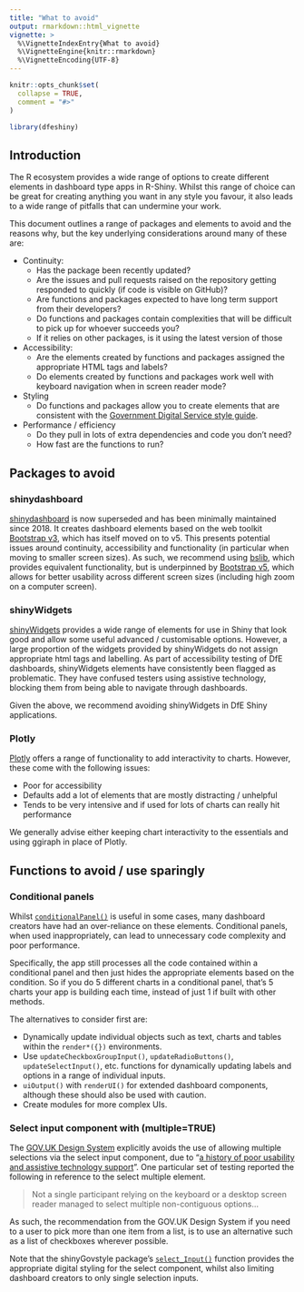 ```yaml
---
title: "What to avoid"
output: rmarkdown::html_vignette
vignette: >
  %\VignetteIndexEntry{What to avoid}
  %\VignetteEngine{knitr::rmarkdown}
  %\VignetteEncoding{UTF-8}
---
```


```r
knitr::opts_chunk$set(
  collapse = TRUE,
  comment = "#>"
)
```

```r
library(dfeshiny)
```

## Introduction

The R ecosystem provides a wide range of options to create different elements in dashboard type 
apps in R-Shiny. Whilst this range of choice can be great for creating anything you want in any 
style you favour, it also leads to a wide range of pitfalls that can undermine your work.

This document outlines a range of packages and elements to avoid and the reasons why, but the key
underlying considerations around many of these are:

- Continuity: 
  - Has the package been recently updated?
  - Are the issues and pull requests raised on the repository getting responded to quickly (if code is visible on GitHub)?
  - Are functions and packages expected to have long term support from their developers?
  - Do functions and packages contain complexities that will be difficult to pick up for whoever 
  succeeds you?
  - If it relies on other packages, is it using the latest version of those
- Accessibility:
  - Are the elements created by functions and packages assigned the appropriate HTML tags and 
  labels?
  - Do elements created by functions and packages work well with keyboard navigation when in 
  screen reader mode?
- Styling
  - Do functions and packages allow you to create elements that are consistent with the [Government Digital Service style guide](https://www.gov.uk/guidance/style-guide).
- Performance / efficiency
  - Do they pull in lots of extra dependencies and code you don't need?
  - How fast are the functions to run?
  
## Packages to avoid

### shinydashboard

[shinydashboard](https://rstudio.github.io/shinydashboard/index.html) is now superseded and has been minimally maintained since 2018. It creates dashboard
elements based on the web toolkit [Bootstrap v3](https://getbootstrap.com/docs/3.3/), which has 
itself moved on to v5. This presents potential issues around continuity, accessibility and 
functionality (in particular when moving to smaller screen sizes). As such, we recommend using 
[bslib](https://rstudio.github.io/bslib/), which provides equivalent functionality, but is underpinned 
by [Bootstrap v5](https://getbootstrap.com/docs/5.3/getting-started/introduction/), which allows 
for better usability across different screen sizes (including high zoom on a computer screen).

### shinyWidgets

[shinyWidgets](https://dreamrs.github.io/shinyWidgets/index.html) provides a wide range of elements for use in Shiny that look good and allow some 
useful advanced / customisable options. However, a large proportion of the widgets provided by 
shinyWidgets do not assign appropriate html tags and labelling. As part of accessibility testing of
DfE dashboards, shinyWidgets elements have consistently been flagged as problematic. They have
confused testers using assistive technology, blocking them from being able to navigate through
dashboards.

Given the above, we recommend avoiding shinyWidgets in DfE Shiny applications.

### Plotly

[Plotly](https://plotly.com/r/) offers a range of functionality to add interactivity to charts. However, these come with the following issues:

- Poor for accessibility
- Defaults add a lot of elements that are mostly distracting / unhelpful
- Tends to be very intensive and if used for lots of charts can really hit performance

We generally advise either keeping chart interactivity to the essentials and using ggiraph in place of Plotly.

## Functions to avoid / use sparingly

### Conditional panels

Whilst [`conditionalPanel()`](https://shiny.posit.co/r/reference/shiny/1.4.0/conditionalpanel.html) 
is useful in some cases, many dashboard creators have had an over-reliance on these elements. 
Conditional panels, when used inappropriately, can lead to unnecessary code complexity and poor 
performance. 

Specifically, the app still processes all the code contained within a conditional panel and then just hides the appropriate elements based on the condition. So if you do 5 different charts in a conditional panel, that's 5 charts your app is building each time, instead of just 1 if built with other methods.

The alternatives to consider first are:

- Dynamically update individual objects such as text, charts and tables within the `render*({})` environments.
- Use `updateCheckboxGroupInput()`, `updateRadioButtons()`, `updateSelectInput()`, etc. functions for 
dynamically updating labels and options in a range of individual inputs.
- `uiOutput()` with `renderUI()` for extended dashboard components, although these should also be 
used with caution.
- Create modules for more complex UIs.

### Select input component with (multiple=TRUE)

The [GOV.UK Design System](https://design-system.service.gov.uk/) explicitly avoids the use of allowing multiple selections via the select input component, due to "[a history of poor usability and assistive technology support](https://design-system.service.gov.uk/components/select/)". One particular set of testing reported the following in reference to the select multiple element.

> Not a single participant relying on the keyboard or a desktop screen reader managed to select multiple non-contiguous options...

As such, the recommendation from the GOV.UK Design System if you need to a user to pick more than one item from a list, is to use an alternative such as a list of checkboxes wherever possible.

Note that the shinyGovstyle package's [`select_Input()`](https://dfe-analytical-services.github.io/shinyGovstyle/reference/select_Input.html) function provides the appropriate digital styling for the select component, whilst also limiting dashboard creators to only single selection inputs.
